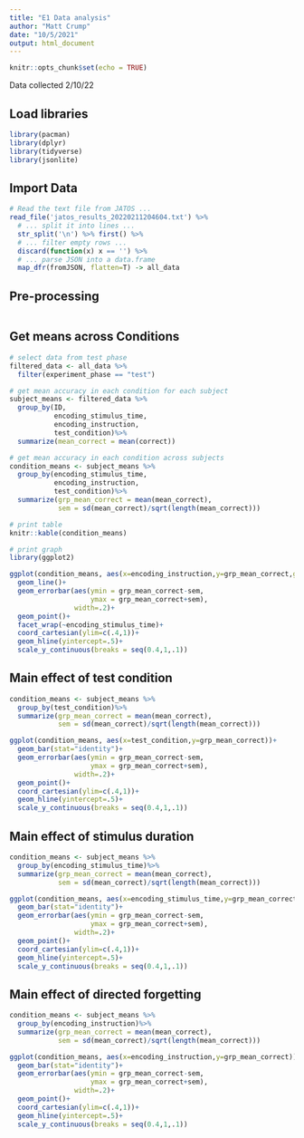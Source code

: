```yaml
---
title: "E1 Data analysis"
author: "Matt Crump"
date: "10/5/2021"
output: html_document
---
```


```r
knitr::opts_chunk$set(echo = TRUE)
```

Data collected 2/10/22

## Load libraries

```r
library(pacman)
library(dplyr)
library(tidyverse)
library(jsonlite)
```



## Import Data

```r
# Read the text file from JATOS ...
read_file('jatos_results_20220211204604.txt') %>%
  # ... split it into lines ...
  str_split('\n') %>% first() %>%
  # ... filter empty rows ...
  discard(function(x) x == '') %>%
  # ... parse JSON into a data.frame
  map_dfr(fromJSON, flatten=T) -> all_data
```

## Pre-processing

```r

```

## Get means across Conditions

```r
# select data from test phase
filtered_data <- all_data %>%
  filter(experiment_phase == "test")

# get mean accuracy in each condition for each subject
subject_means <- filtered_data %>%
  group_by(ID,
           encoding_stimulus_time,
           encoding_instruction,
           test_condition)%>%
  summarize(mean_correct = mean(correct))

# get mean accuracy in each condition across subjects
condition_means <- subject_means %>%
  group_by(encoding_stimulus_time,
           encoding_instruction,
           test_condition)%>%
  summarize(grp_mean_correct = mean(mean_correct),
            sem = sd(mean_correct)/sqrt(length(mean_correct)))

# print table
knitr::kable(condition_means)

# print graph
library(ggplot2)

ggplot(condition_means, aes(x=encoding_instruction,y=grp_mean_correct,group=test_condition, color=test_condition))+
  geom_line()+
  geom_errorbar(aes(ymin = grp_mean_correct-sem,
                    ymax = grp_mean_correct+sem),
                width=.2)+
  geom_point()+
  facet_wrap(~encoding_stimulus_time)+
  coord_cartesian(ylim=c(.4,1))+
  geom_hline(yintercept=.5)+
  scale_y_continuous(breaks = seq(0.4,1,.1))

```

## Main effect of test condition

```r

condition_means <- subject_means %>%
  group_by(test_condition)%>%
  summarize(grp_mean_correct = mean(mean_correct),
            sem = sd(mean_correct)/sqrt(length(mean_correct)))

ggplot(condition_means, aes(x=test_condition,y=grp_mean_correct))+
  geom_bar(stat="identity")+
  geom_errorbar(aes(ymin = grp_mean_correct-sem,
                    ymax = grp_mean_correct+sem),
                width=.2)+
  geom_point()+
  coord_cartesian(ylim=c(.4,1))+
  geom_hline(yintercept=.5)+
  scale_y_continuous(breaks = seq(0.4,1,.1))

```

## Main effect of stimulus duration

```r

condition_means <- subject_means %>%
  group_by(encoding_stimulus_time)%>%
  summarize(grp_mean_correct = mean(mean_correct),
            sem = sd(mean_correct)/sqrt(length(mean_correct)))

ggplot(condition_means, aes(x=encoding_stimulus_time,y=grp_mean_correct))+
  geom_bar(stat="identity")+
  geom_errorbar(aes(ymin = grp_mean_correct-sem,
                    ymax = grp_mean_correct+sem),
                width=.2)+
  geom_point()+
  coord_cartesian(ylim=c(.4,1))+
  geom_hline(yintercept=.5)+
  scale_y_continuous(breaks = seq(0.4,1,.1))

```

## Main effect of directed forgetting

```r

condition_means <- subject_means %>%
  group_by(encoding_instruction)%>%
  summarize(grp_mean_correct = mean(mean_correct),
            sem = sd(mean_correct)/sqrt(length(mean_correct)))

ggplot(condition_means, aes(x=encoding_instruction,y=grp_mean_correct))+
  geom_bar(stat="identity")+
  geom_errorbar(aes(ymin = grp_mean_correct-sem,
                    ymax = grp_mean_correct+sem),
                width=.2)+
  geom_point()+
  coord_cartesian(ylim=c(.4,1))+
  geom_hline(yintercept=.5)+
  scale_y_continuous(breaks = seq(0.4,1,.1))

```




